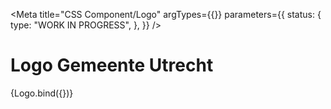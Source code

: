 <!-- @license CC0-1.0 -->


<Meta
  title="CSS Component/Logo"
  argTypes={{}}
  parameters={{
    status: {
      type: "WORK IN PROGRESS",
    },
  }}
/>

# Logo Gemeente Utrecht

<Canvas>
  <Story name="Logo">{Logo.bind({})}</Story>
</Canvas>

<ArgsTable story="Logo" />
